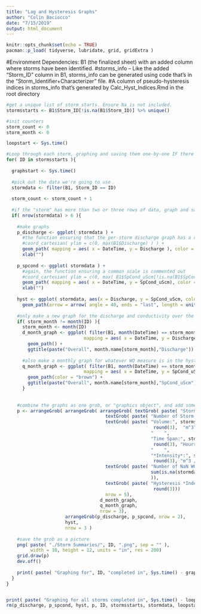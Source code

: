 ```yaml
---
title: "Lag and Hysteresis Graphs"
author: "Colin Baciocco"
date: "7/15/2019"
output: html_document
---
```


```r
knitr::opts_chunk$set(echo = TRUE)
pacman::p_load( tidyverse, lubridate, grid, gridExtra )
```

#Environment Dependencies: B1 (the finalized sheet) with an added column where storms have been identified.
                          #storms_info -- Like the added "Storm_ID" column in B1, storms_info can be generated using code that's in the "Storm_Identifier+Characterizer" file.
                          #A column of pseudo-hysteresis indices in storms_info that's generated by Calc_Hyst_Indices.Rmd in the root directory 

```r

#get a unique list of storm starts. Ensure Na is not included.
stormsstarts <- B1$Storm_ID[!is.na(B1$Storm_ID)] %>% unique()

#init counters
storm_count <- 0
storm_month <- 0

loopstart <- Sys.time()

#Loop through each storm, graphing and saving them one-by-one IF there's more than two rows of data.
for( ID in stormsstarts ){
  
  graphstart <- Sys.time()
  
  #pick out the data we're going to use 
  stormdata <- filter(B1, Storm_ID == ID)
  
  storm_count <- storm_count + 1
  
  #if the "storm" has more than two or three rows of data, graph and save it
  if( nrow(stormdata) > 6 ){
  
    #make graphs
    p_discharge <- ggplot( stormdata ) +
      #the function ensuring that the per-storm discharge graph has a common scale is commented out
      #coord_cartesian( ylim = c(0, max(B1$Discharge) ) ) +
      geom_path( mapping = aes( x = DateTime, y = Discharge ), color = "blue") +
      xlab("")
    
    p_spcond <- ggplot( stormdata ) +
      #again, the function ensuring a common scale is commented out
      #coord_cartesian( ylim = c(0, max( B1$SpCond_uScm[!is.na(B1$SpCond_uScm)] ) ) ) +
      geom_path( mapping = aes( x = DateTime, y = SpCond_uScm), color = "brown" ) +
      xlab("")
    
    hyst <- ggplot( stormdata, aes(x = Discharge, y = SpCond_uScm, color = DateTime) ) +
      geom_path(arrow = arrow( angle = 40, ends = "last", length = unit(0.1, "inches"), type = "closed" ) )
    
    #only make a new graph for the discharge and conductivity over the entire month if it's a new month
    if( storm_month != month(ID) ){
      storm_month <- month(ID)
      d_month_graph <- ggplot( filter(B1, month(DateTime) == storm_month & year(DateTime) == year(ID)),
                             mapping = aes( x = DateTime, y = Discharge, color = Flag_High_Discharge )) +
        geom_path() +
        ggtitle(paste("Overall", month.name[storm_month],"Discharge"))
      
      #also make a monthly graph for whatever WQ measure is in the hysteresis plot
      q_month_graph <- ggplot( filter(B1, month(DateTime) == storm_month & year(DateTime) == year(ID)),
                             mapping = aes( x = DateTime, y = SpCond_uScm)) +
        geom_path(color = "brown") +
        ggtitle(paste("Overall", month.name[storm_month],"SpCond_uScm"))
      }
    
      
    #combine the graphs as one grob, or "graphics object", and add some descriptive text at the top
    p <- arrangeGrob( arrangeGrob( arrangeGrob( textGrob( paste( "Storm ID:", ID ) ),
                                     textGrob( paste( "Number of Storm Rows:", nrow(stormdata))),
                                     textGrob( paste( "Volume:", storms_info$Vol_mcubed[storm_count] %>%
                                                       round(3),  "m^3",
                                                      "    ",
                                                      "Time Span:", storms_info$length_H[storm_count] %>%
                                                       round(3), "Hours",
                                                      "    ", 
                                                      "*Intensity*:", storms_info$Intensity[storm_count] %>%
                                                       round(3), "m^3 / Hr")),
                                     textGrob( paste( "Number of NaN WQ values in Storm:",
                                                      sum(is.na(stormdata$SpCond_uScm))
                                                      )),
                                     textGrob( paste( "Hysteresis *Index*:", storms_info$H_Index[storm_count] %>%
                                                       round(3)))
                                     nrow = 5),
                                   d_month_graph,
                                   q_month_graph,
                                   nrow = 3),
                      arrangeGrob(p_discharge, p_spcond, nrow = 2),
                      hyst,
                      nrow = 3 )
    
    #save the grob as a picture
    png( paste( "./Storm Summaries/", ID, ".png", sep = "" ),
         width = 10, height = 12, units = "in", res = 200)
    grid.draw(p)
    dev.off()
    
    print( paste( "Graphing for", ID, "completed in", Sys.time() - graphstart, "seconds" ) )
  }
}


print( paste( "Graphing for all storms completed in", Sys.time() - loopstart, "minutes" ) )
rm(p_discharge, p_spcond, hyst, p, ID, stormsstarts, stormdata, loopstart, storm_count, graphstart, d_month_graph, q_month_graph, storm_month)
```
